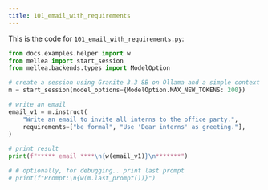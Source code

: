 ```yaml
---
title: 101_email_with_requirements
---
```


This is the code for `101_email_with_requirements.py`:
<CodeGroup>

```python Python
from docs.examples.helper import w
from mellea import start_session
from mellea.backends.types import ModelOption

# create a session using Granite 3.3 8B on Ollama and a simple context [see below]
m = start_session(model_options={ModelOption.MAX_NEW_TOKENS: 200})

# write an email
email_v1 = m.instruct(
    "Write an email to invite all interns to the office party.",
    requirements=["be formal", "Use 'Dear interns' as greeting."],
)

# print result
print(f"***** email ****\n{w(email_v1)}\n*******")

# # optionally, for debugging.. print last prompt
# print(f"Prompt:\n{w(m.last_prompt())}")

```
</CodeGroup>
